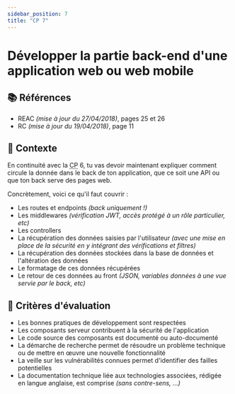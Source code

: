 ```yaml
---
sidebar_position: 7
title: "CP 7"
---
```



# Développer la partie back-end d'une application web ou web mobile

## 📚 Références

- REAC _(mise à jour du 27/04/2018)_, pages 25 et 26
- RC _(mise à jour du 19/04/2018)_, page 11

## 🚀 Contexte

En continuité avec la <abbr title="Compétence Professionnelle">CP</abbr> 6,
tu vas devoir maintenant expliquer comment circule la donnée dans le back de ton application,
que ce soit une API ou que ton back serve des pages web.

Concrètement, voici ce qu'il faut couvrir :

- Les routes et endpoints _(back uniquement !)_
- Les middlewares _(vérification JWT, accès protégé à un rôle particulier, etc)_
- Les controllers
- La récupération des données saisies par l'utilisateur _(avec une mise en place de la sécurité en y intégrant des vérifications et filtres)_
- La récupération des données stockées dans la base de données et l'altération des données
- Le formatage de ces données récupérées
- Le retour de ces données au front _(JSON, variables données à une vue servie par le back, etc)_

## 🎯 Critères d'évaluation

- Les bonnes pratiques de développement sont respectées
- Les composants serveur contribuent à la sécurité de l'application
- Le code source des composants est documenté ou auto-documenté
- La démarche de recherche permet de résoudre un problème technique ou de mettre en œuvre une nouvelle fonctionnalité
- La veille sur les vulnérabilités connues permet d'identifier des failles potentielles
- La documentation technique liée aux technologies associées, rédigée en langue anglaise, est comprise _(sans contre-sens, ...)_
